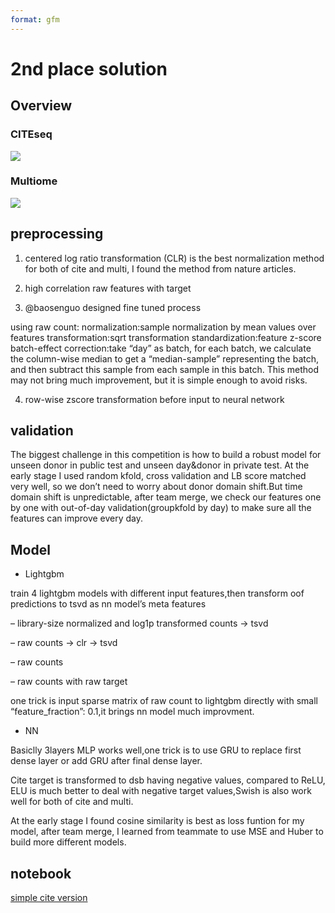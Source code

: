 ```yaml
---
format: gfm
---
```


# 2nd place solution

## Overview

### CITEseq

![](https://postimg.cc/s1XNhL6m)

### Multiome

![](https://postimg.cc/sMwW7T0P)

## preprocessing

1. centered log ratio transformation (CLR) is the best normalization method for both of cite and multi, I found the method from nature articles. [](https://www.nature.com/articles/s41467-022-29356-8)

2. high correlation raw features with target

3. @baosenguo designed fine tuned process

using raw count:
normalization:sample normalization by mean values over features
transformation:sqrt transformation
standardization:feature z-score
batch-effect correction:take "day" as batch, for each batch, we calculate the column-wise median to get a "median-sample" representing the batch, and then subtract this sample from each sample in this batch. This method may not bring much improvement, but it is simple enough to avoid risks.

4. row-wise zscore transformation before input to neural network

## validation

The biggest challenge in this competition is how to build a robust model for unseen donor in public test and unseen day&donor in private test. At the early stage I used random kfold, cross validation and LB score matched very well, so we don't need to worry about donor domain shift.But time domain shift is unpredictable, after team merge, we check our features one by one with out-of-day validation(groupkfold by day) to make sure all the features can improve every day.

## Model

* Lightgbm

train 4 lightgbm models with different input features,then transform oof predictions to tsvd as nn model's meta features

-- library-size normalized and log1p transformed counts -> tsvd

-- raw counts -> clr -> tsvd

-- raw counts

-- raw counts with raw target

one trick is input sparse matrix of raw count to lightgbm directly with small "feature_fraction": 0.1,it brings nn model much improvment.

* NN

Basiclly 3layers MLP works well,one trick is to use GRU to replace first dense layer or add GRU after final dense layer.

Cite target is transformed to dsb having negative values, compared to ReLU, ELU is much better to deal with negative target values,Swish is also work well for both of cite and multi.

At the early stage I found cosine similarity is best as loss funtion for my model, after team merge, I learned from teammate to use MSE and Huber to build more different models.



## notebook

[simple cite version](https://www.kaggle.com/code/senkin13/2nd-place-gru-cite)